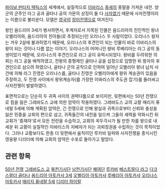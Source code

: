 [[파이널 판타지 택틱스]]의 세계에서, 실질적으로 [[이바리스]] [[중세]]의 종말을 가져온 내전. 양 군의 군주인 라그 공과 골타나 공의 가문의 상징이 둘 다 [[사자]]였기 때문에 사자전쟁이라는 이름으로 불리운다. 모델은 [[영국]]의 [[장미전쟁]]으로 여겨진다.

왕인 옴드리아 3세가 병사하면서, 후계자로서 지목된 인물은 옴드리아의 친인척인 왕녀 오벨리아와, 옴드리아의 친아들(로 추정되는)인 오리나스 두 사람이었다. 오리나스 왕자는 겨우 2살에 불과하였기 때문에, 오리나스의 후견인이 되는 인물이 바로 이바리스의 왕이 되는 것이나 다름 없는 이야기. 오리나스의 어머니인 왕비 루베리아는 라그 공의 동생이었기 때문에, 오리나스의 후견인으로 라그 공이 유력시되었다. 왕비를 두려워한 의회는 라그 공을 배척하였고, 전왕의 종형제인 골타나 공을 섭정으로 임명한 뒤 왕자의 후견인으로 삼으려 하였으나, 골타나 군의 공작으로 인하여 일어난 오벨리아 왕녀 납치 사건에 의해 라그 진영은 오리나스를, 골타나 진영은 오벨리아에게 왕위 계승권이 있음을 주장하고, 두 진영 사이에서 왕위계승자(를 가장한 이바리스의 주도권 잡기)를 둘러싸고 사자전쟁이 발발하였다.

표면적으로는 단순히 두 귀족 사이의 권력다툼으로 보이지만, 뒷편에서는 50년 전쟁으로 힘을 잃은 그레바도스 교에 의한 암약이 작용하였다. 그레바도스 교의 교황 매리지 퓨네랄 5세에 의해 계획된 암약은, 긴 전쟁으로 인해 왕실과 귀족으로부터 신뢰와 충성을 잃은 민중을 교회의 편으로 삼고, 귀족들간의 내전을 일으켜 그들의 세력을 약화시킨 뒤 교회가 '중재자'로서 모든 전란을 수습하고, 교회의 꼭두각시가 될 만한 자를 왕으로 내세운 뒤 교황이 실질적인 이바리스의 지배자가 되는 괴뢰정권을 수립하는 것이 목적이었다. 그러나 교황보다도 한층 더 뒷편에서 움직이던 루카비 일파와 사자전쟁을 종식시킨 영웅왕 디리터에 의해 교회의 암약은 수포로 돌아가고 말았다.

== 관련 항목 ==
[[50년 전쟁]]
[[그레바도스 교]]
[[북천기사단]]
[[남천기사단]]
[[해여단]]
[[루카비]]
[[베스트랄다 라그]]
[[다크스말더 골타나]]
[[옴드리아 아토카샤 3세]]
[[오벨리아 아토카샤]]
[[루베리아 아토카샤]]
[[오리나스 아토카샤]]
[[매리지 퓨네랄 5세]]
[[디리터 하이랄]]
